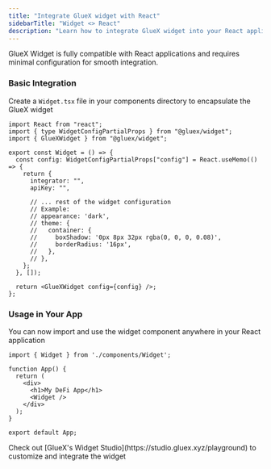 ```yaml
---
title: "Integrate GlueX widget with React"
sidebarTitle: "Widget <> React"
description: "Learn how to integrate GlueX widget into your React application enabling users to perform swaps, bridge assets, lend, stake, zap and swidge directly within your React application"
---
```


GlueX Widget is fully compatible with React applications and requires minimal configuration for smooth integration.

### Basic Integration

Create a `Widget.tsx` file in your components directory to encapsulate the GlueX widget

<CodeGroup>

```tsx Widget.tsx
import React from "react";
import { type WidgetConfigPartialProps } from "@gluex/widget";
import { GlueXWidget } from "@gluex/widget";

export const Widget = () => {
  const config: WidgetConfigPartialProps["config"] = React.useMemo(() => {
    return {
      integrator: "",
      apiKey: "",

      // ... rest of the widget configuration
      // Example:
      // appearance: 'dark',
      // theme: {
      //   container: {
      //     boxShadow: '0px 8px 32px rgba(0, 0, 0, 0.08)',
      //     borderRadius: '16px',
      //   },
      // },
    };
  }, []);

  return <GlueXWidget config={config} />;
};
```

</CodeGroup>

### Usage in Your App

You can now import and use the widget component anywhere in your React application

```tsx App.tsx
import { Widget } from './components/Widget';

function App() {
  return (
    <div>
      <h1>My DeFi App</h1>
      <Widget />
    </div>
  );
}

export default App;
```

<Note>
  Check out [GlueX's Widget Studio](https://studio.gluex.xyz/playground) to
  customize and integrate the widget
</Note>

